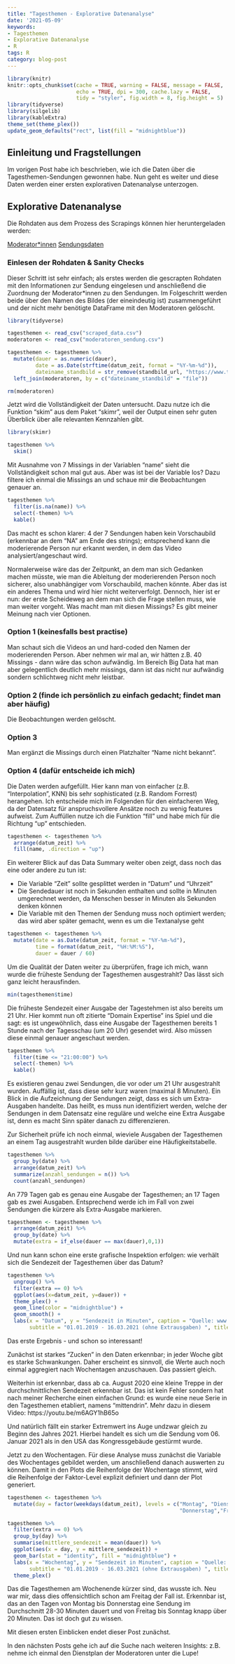 ```yaml
---
title: "Tagesthemen - Explorative Datenanalyse"
date: '2021-05-09'
keywords:
- Tagesthemen
- Explorative Datenanalyse
- R
tags: R
category: blog-post
---
```


```r
library(knitr)
knitr::opts_chunk$set(cache = TRUE, warning = FALSE, message = FALSE, 
                      echo = TRUE, dpi = 300, cache.lazy = FALSE,
                      tidy = "styler", fig.width = 8, fig.height = 5)
library(tidyverse)
library(silgelib)
library(kableExtra)
theme_set(theme_plex())
update_geom_defaults("rect", list(fill = "midnightblue"))
```

## Einleitung und Fragstellungen

Im vorigen Post habe ich beschrieben, wie ich die Daten über die Tagesthemen-Sendungen gewonnen habe.
Nun geht es weiter und diese Daten werden einer ersten explorativen Datenanalyse unterzogen.

## Explorative Datenanalyse

Die Rohdaten aus dem Prozess des Scrapings können hier heruntergeladen werden:

[Moderator*innen](./moderatoren_sendung.csv)
[Sendungsdaten](./scraped_data.csv)

### Einlesen der Rohdaten & Sanity Checks

Dieser Schritt ist sehr einfach; als erstes werden die gescrapten Rohdaten mit den Informationen zur Sendung eingelesen und anschließend die Zuordnung der Moderator*innen zu den Sendungen. Im Folgeschritt werden beide über den Namen des Bildes (der eineindeutig ist) zusammengeführt und der nicht mehr benötigte DataFrame mit den Moderatoren gelöscht.

```r
library(tidyverse)

tagesthemen <- read_csv("scraped_data.csv")
moderatoren <- read_csv("moderatoren_sendung.csv")

tagesthemen <- tagesthemen %>% 
  mutate(dauer = as.numeric(dauer),
         date = as.Date(strftime(datum_zeit, format = "%Y-%m-%d")),
         dateiname_standbild = str_remove(standbild_url, "https://www.tagesschau.de/multimedia/bilder/")) %>% 
  left_join(moderatoren, by = c("dateiname_standbild" = "file"))

rm(moderatoren)

```

Jetzt wird die Vollständigkeit der Daten untersucht. 
Dazu nutze ich die Funktion "skim" aus dem Paket "skimr", weil der Output einen sehr guten Überblick über alle relevanten Kennzahlen gibt.

```r
library(skimr)

tagesthemen %>% 
  skim()
```
Mit Ausnahme von 7 Missings in der Variablen "name" sieht die Vollständigkeit schon mal gut aus.
Aber was ist bei der Variable los? Dazu filtere ich einmal die Missings an und schaue mir die Beobachtungen genauer an.

```r
tagesthemen %>% 
  filter(is.na(name)) %>% 
  select(-themen) %>% 
  kable()
```

Das macht es schon klarer: 4 der 7 Sendungen haben kein Vorschaubild (erkennbar an dem "NA" am Ende des strings); entsprechend kann die moderierende Person nur erkannt werden, in dem das Video analysiert/angeschaut wird.  

Normalerweise wäre das der Zeitpunkt, an dem man sich Gedanken machen müsste, wie man die Ableitung der moderierenden Person noch sicherer, also unabhängiger vom Vorschaubild, machen könnte. Aber das ist ein anderes Thema und wird hier nicht weiterverfolgt. Dennoch, hier ist er nun: der erste Scheideweg an dem man sich die Frage stellen muss, wie man weiter vorgeht. Was macht man mit diesen Missings? Es gibt meiner Meinung nach vier Optionen. 

### Option 1 (keinesfalls best practise) 
Man schaut sich die Videos an und hard-coded den Namen der moderierenden Person. Aber nehmen wir mal an, wir hätten z.B. 40 Missings - dann wäre das schon aufwändig.
Im Bereich Big Data hat man aber gelegentlich deutlich mehr missings, dann ist das nicht nur aufwändig sondern schlichtweg nicht mehr leistbar.

### Option 2 (finde ich persönlich zu einfach gedacht; findet man aber häufig) 
Die Beobachtungen werden gelöscht.

### Option 3 
Man ergänzt die Missings durch einen Platzhalter "Name nicht bekannt".

### Option 4 (dafür entscheide ich mich) 
Die Daten werden aufgefüllt. Hier kann man von einfacher (z.B. "Interpolation", KNN) bis sehr sophisticated (z.B. Random Forrest) herangehen. Ich entscheide mich im Folgenden für den einfacheren Weg, da der Datensatz für anspruchsvollere Ansätze noch zu wenig features aufweist.
Zum Auffüllen nutze ich die Funktion "fill" und habe mich für die Richtung "up" entschieden.

```r

tagesthemen <- tagesthemen %>% 
  arrange(datum_zeit) %>% 
  fill(name, .direction = "up")

```

Ein weiterer Blick auf das Data Summary weiter oben zeigt, dass noch das eine oder andere zu tun ist:

- Die Variable "Zeit" sollte gesplittet werden in "Datum" und "Uhrzeit"
- Die Sendedauer ist noch in Sekunden enthalten und sollte in Minuten umgerechnet werden, da Menschen besser in Minuten als Sekunden denken können
- Die Variable mit den Themen der Sendung muss noch optimiert werden; das wird aber später gemacht, wenn es um die Textanalyse geht

```r

tagesthemen <- tagesthemen %>% 
  mutate(date = as.Date(datum_zeit, format = "%Y-%m-%d"),
         time = format(datum_zeit, "%H:%M:%S"),
         dauer = dauer / 60)
```

Um die Qualität der Daten weiter zu überprüfen, frage ich mich, wann wurde die früheste Sendung der Tagesthemen ausgestrahlt?
Das lässt sich ganz leicht herausfinden.

```r
min(tagesthemen$time)
```

Die früheste Sendezeit einer Ausgabe der Tagestehmen ist also bereits um 21 Uhr. Hier kommt nun oft zitierte "Domain Expertise" ins Spiel und die sagt: es ist ungewöhnlich, dass eine Ausgabe der Tagesthemen bereits 1 Stunde nach der Tagesschau (um 20 Uhr) gesendet wird. Also müssen diese einmal genauer angeschaut werden.

```r
tagesthemen %>% 
  filter(time <= "21:00:00") %>% 
  select(-themen) %>% 
  kable()

```

Es existieren genau zwei Sendungen, die vor oder um 21 Uhr ausgestrahlt wurden. Auffällig ist, dass diese sehr kurz waren (maximal 8 Minuten). Ein Blick in die Aufzeichnung der Sendungen zeigt, dass es sich um Extra-Ausgaben handelte. Das heißt, es muss nun identifiziert werden, welche der Sendungen in dem Datensatz eine reguläre und welche eine Extra Ausgabe ist, denn es macht Sinn später danach zu differenzieren.

Zur Sicherheit prüfe ich noch einmal, wieviele Ausgaben der Tagesthemen an einem Tag ausgestrahlt wurden bilde darüber eine Häufigkeitstabelle.

```r
tagesthemen %>% 
  group_by(date) %>% 
  arrange(datum_zeit) %>% 
  summarize(anzahl_sendungen = n()) %>% 
  count(anzahl_sendungen)


```

An 779 Tagen gab es genau eine Ausgabe der Tagesthemen; an 17 Tagen gab es zwei Ausgaben.
Entsprechend werde ich im Fall von zwei Sendungen die kürzere als Extra-Ausgabe markieren.

```r
tagesthemen <- tagesthemen %>% 
  arrange(datum_zeit) %>% 
  group_by(date) %>% 
  mutate(extra = if_else(dauer == max(dauer),0,1))
```

Und nun kann schon eine erste grafische Inspektion erfolgen: wie verhält sich die Sendezeit der Tagesthemen über das Datum?

```r
tagesthemen %>% 
  ungroup() %>% 
  filter(extra == 0) %>%
  ggplot(aes(x=datum_zeit, y=dauer)) +
  theme_plex() +
  geom_line(color = "midnightblue") +
  geom_smooth() +
  labs(x = "Datum", y = "Sendezeit in Minuten", caption = "Quelle: www.tagesschau.de", 
       subtitle = "01.01.2019 - 16.03.2021 (ohne Extrausgaben) ", title = "Tagesthemen - Sendezeit nach Datum")

```

Das erste Ergebnis - und schon so interessant!

Zunächst ist starkes "Zucken" in den Daten erkennbar; in jeder Woche gibt es starke Schwankungen.
Daher erscheint es  sinnvoll, die Werte auch noch einmal aggregiert nach Wochentagen anzuschauen. Das passiert gleich.

Weiterhin ist erkennbar, dass ab ca. August 2020 eine kleine Treppe in der durchschnittlichen Sendezeit erkennbar ist. Das ist kein Fehler sondern hat nach meiner Recherche einen einfachen Grund: es wurde eine neue Serie in den Tagesthemen etabliert, namens "mittendrin". Mehr dazu in diesem Video: https://youtu.be/m6AGY1hB65o

Und natürlich fällt ein starker Extremwert ins Auge undzwar gleich zu Beginn des Jahres 2021. Hierbei handelt es sich um die Sendung vom 06. Januar 2021 als in den USA das Kongressgebäude gestürmt wurde.

Jetzt zu den Wochentagen. Für diese Analyse muss zunächst die Variable des Wochentages gebildet werden, um anschließend danach auswerten zu können. Damit in den Plots die Reihenfolge der Wochentage stimmt, wird die Reihenfolge der Faktor-Level explizit definiert und dann der Plot generiert.

```r

tagesthemen <- tagesthemen %>% 
  mutate(day = factor(weekdays(datum_zeit), levels = c("Montag", "Dienstag", "Mittwoch",
                                                       "Donnerstag","Freitag","Samstag","Sonntag"))) 

tagesthemen %>% 
  filter(extra == 0) %>% 
  group_by(day) %>% 
  summarise(mittlere_sendezeit = mean(dauer)) %>% 
  ggplot(aes(x = day, y = mittlere_sendezeit)) +
  geom_bar(stat = "identity", fill = "midnightblue") +
  labs(x = "Wochentag", y = "Sendezeit in Minuten", caption = "Quelle: www.tagesschau.de", 
       subtitle = "01.01.2019 - 16.03.2021 (ohne Extrausgaben) ", title = "Tagesthemen - Mittlere Sendezeit nach Wochentag") + 
  theme_plex()
```
Das die Tagesthemen am Wochenende kürzer sind, das wusste ich. Neu war mir, dass dies offensichtlich schon am Freitag der Fall ist. 
Erkennbar ist, das an den Tagen von Montag bis Donnerstag eine Sendung im Durchschnitt 28-30 Minuten dauert und von Freitag bis Sonntag knapp über 20 Minuten. Das ist doch gut zu wissen.

Mit diesen ersten Einblicken endet dieser Post zunächst.

In den nächsten Posts gehe ich auf die Suche nach weiteren Insights: z.B. nehme ich einmal den Dienstplan der Moderatoren unter die Lupe!